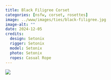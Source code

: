 ```yaml
---
title: Black Filigree Corset
categories: [nsfw, corset, rosettes]
image: ../www/images/ties/black-filigree.jpg
image-alt: ""
date: 2024-12-05
credits: 
  design: Setonix
  rigger: Setonix
  model: Setonix
  photo: Setonix
  ropes: Casual Rope
---
```


![](../www/images/ties/black-filigree.jpg)

